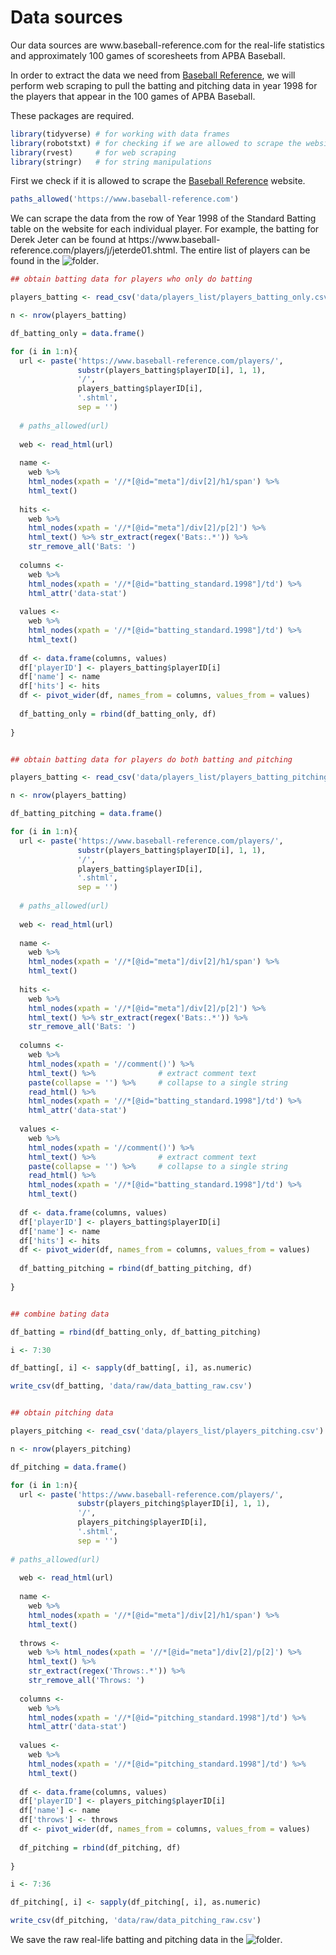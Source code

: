 # Data sources

Our data sources are www.baseball-reference.com for the real-life statistics and approximately 100 games of scoresheets from APBA Baseball.

In order to extract the data we need from [Baseball Reference](https://www.baseball-reference.com), we will perform web scraping to pull the batting and pitching data in year 1998 for the players that appear in the 100 games of APBA Baseball.

These packages are required.

```r
library(tidyverse) # for working with data frames
library(robotstxt) # for checking if we are allowed to scrape the website
library(rvest)     # for web scraping
library(stringr)   # for string manipulations
```

First we check if it is allowed to scrape the [Baseball Reference](https://www.baseball-reference.com) website.

```r
paths_allowed('https://www.baseball-reference.com')
```

We can scrape the data from the row of Year 1998 of the Standard Batting table on the website for each individual player. For example, the batting for Derek Jeter can be found at https://www.baseball-reference.com/players/j/jeterde01.shtml. The entire list of players can be found in the ![folder](data/players_list/). 

```r

## obtain batting data for players who only do batting

players_batting <- read_csv('data/players_list/players_batting_only.csv')

n <- nrow(players_batting)

df_batting_only = data.frame()

for (i in 1:n){
  url <- paste('https://www.baseball-reference.com/players/',
               substr(players_batting$playerID[i], 1, 1),
               '/',
               players_batting$playerID[i],
               '.shtml',
               sep = '')
  
  # paths_allowed(url)
  
  web <- read_html(url)
  
  name <- 
    web %>% 
    html_nodes(xpath = '//*[@id="meta"]/div[2]/h1/span') %>% 
    html_text()
  
  hits <- 
    web %>% 
    html_nodes(xpath = '//*[@id="meta"]/div[2]/p[2]') %>% 
    html_text() %>% str_extract(regex('Bats:.*')) %>% 
    str_remove_all('Bats: ')
  
  columns <- 
    web %>% 
    html_nodes(xpath = '//*[@id="batting_standard.1998"]/td') %>% 
    html_attr('data-stat')
  
  values <- 
    web %>% 
    html_nodes(xpath = '//*[@id="batting_standard.1998"]/td') %>% 
    html_text()
  
  df <- data.frame(columns, values)
  df['playerID'] <- players_batting$playerID[i]
  df['name'] <- name
  df['hits'] <- hits
  df <- pivot_wider(df, names_from = columns, values_from = values)
  
  df_batting_only = rbind(df_batting_only, df)
  
}


## obtain batting data for players do both batting and pitching

players_batting <- read_csv('data/players_list/players_batting_pitching.csv')

n <- nrow(players_batting)

df_batting_pitching = data.frame()

for (i in 1:n){
  url <- paste('https://www.baseball-reference.com/players/',
               substr(players_batting$playerID[i], 1, 1),
               '/',
               players_batting$playerID[i],
               '.shtml',
               sep = '')
  
  # paths_allowed(url)
  
  web <- read_html(url)
  
  name <- 
    web %>% 
    html_nodes(xpath = '//*[@id="meta"]/div[2]/h1/span') %>% 
    html_text()
  
  hits <- 
    web %>% 
    html_nodes(xpath = '//*[@id="meta"]/div[2]/p[2]') %>% 
    html_text() %>% str_extract(regex('Bats:.*')) %>% 
    str_remove_all('Bats: ')
  
  columns <- 
    web %>% 
    html_nodes(xpath = '//comment()') %>% 
    html_text() %>%              # extract comment text
    paste(collapse = '') %>%     # collapse to a single string
    read_html() %>% 
    html_nodes(xpath = '//*[@id="batting_standard.1998"]/td') %>% 
    html_attr('data-stat')
  
  values <- 
    web %>% 
    html_nodes(xpath = '//comment()') %>% 
    html_text() %>%              # extract comment text
    paste(collapse = '') %>%     # collapse to a single string
    read_html() %>% 
    html_nodes(xpath = '//*[@id="batting_standard.1998"]/td') %>% 
    html_text()
  
  df <- data.frame(columns, values)
  df['playerID'] <- players_batting$playerID[i]
  df['name'] <- name
  df['hits'] <- hits
  df <- pivot_wider(df, names_from = columns, values_from = values)
  
  df_batting_pitching = rbind(df_batting_pitching, df)
  
}


## combine bating data

df_batting = rbind(df_batting_only, df_batting_pitching)

i <- 7:30

df_batting[, i] <- sapply(df_batting[, i], as.numeric)

write_csv(df_batting, 'data/raw/data_batting_raw.csv')


## obtain pitching data

players_pitching <- read_csv('data/players_list/players_pitching.csv')

n <- nrow(players_pitching)

df_pitching = data.frame()

for (i in 1:n){
  url <- paste('https://www.baseball-reference.com/players/',
               substr(players_pitching$playerID[i], 1, 1),
               '/',
               players_pitching$playerID[i],
               '.shtml',
               sep = '')
  
# paths_allowed(url)
  
  web <- read_html(url)
  
  name <- 
    web %>% 
    html_nodes(xpath = '//*[@id="meta"]/div[2]/h1/span') %>% 
    html_text()
  
  throws <- 
    web %>% html_nodes(xpath = '//*[@id="meta"]/div[2]/p[2]') %>% 
    html_text() %>% 
    str_extract(regex('Throws:.*')) %>% 
    str_remove_all('Throws: ')
  
  columns <- 
    web %>% 
    html_nodes(xpath = '//*[@id="pitching_standard.1998"]/td') %>% 
    html_attr('data-stat')
  
  values <- 
    web %>% 
    html_nodes(xpath = '//*[@id="pitching_standard.1998"]/td') %>% 
    html_text()
  
  df <- data.frame(columns, values)
  df['playerID'] <- players_pitching$playerID[i]
  df['name'] <- name
  df['throws'] <- throws
  df <- pivot_wider(df, names_from = columns, values_from = values)
  
  df_pitching = rbind(df_pitching, df)
  
}

i <- 7:36

df_pitching[, i] <- sapply(df_pitching[, i], as.numeric)

write_csv(df_pitching, 'data/raw/data_pitching_raw.csv')

```

We save the raw real-life batting and pitching data in the ![folder](data/raw/).


